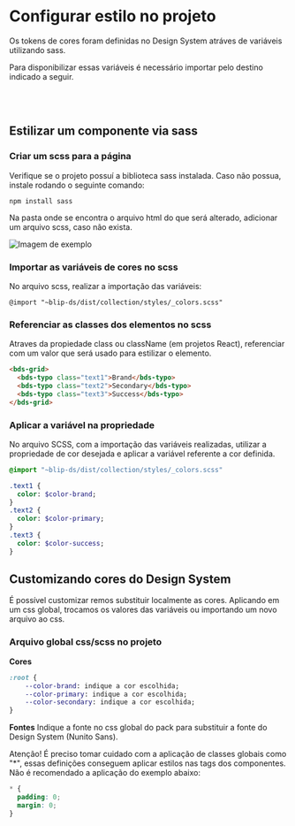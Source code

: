 

<Meta title="Getting Started/Configuração de Estilo" />


# Configurar estilo no projeto

Os tokens de cores foram definidas no Design System atráves de variáveis utilizando sass.

Para disponibilizar essas variáveis é necessário importar pelo destino indicado a seguir.

<br></br>
## Estilizar um componente via sass

### Criar um scss para a página
Verifique se o projeto possuí a biblioteca sass instalada. Caso não possua, instale rodando o seguinte comando:

```
npm install sass
```

Na pasta onde se encontra o arquivo html do que será alterado, adicionar um arquivo scss, caso não exista.

<img src={image} alt="Imagem de exemplo" />

### Importar as variáveis de cores no scss
No arquivo scss, realizar a importação das variáveis:
```
@import "~blip-ds/dist/collection/styles/_colors.scss"
```

### Referenciar as classes dos elementos no scss
Atraves da propiedade class ou className (em projetos React), referenciar com um valor que será usado para estilizar o elemento.

```html
<bds-grid>
  <bds-typo class="text1">Brand</bds-typo>
  <bds-typo class="text2">Secondary</bds-typo>
  <bds-typo class="text3">Success</bds-typo>
</bds-grid>
```
### Aplicar a variável na propriedade
No arquivo SCSS, com a importação das variáveis realizadas, utilizar a propriedade de cor desejada e aplicar a variável referente a cor definida. 

```sass
@import "~blip-ds/dist/collection/styles/_colors.scss"

.text1 {
  color: $color-brand;
}
.text2 {
  color: $color-primary;
}
.text3 {
  color: $color-success;
}
```
## Customizando cores do Design System
É possível customizar remos substituir localmente as cores. Aplicando em um css global, trocamos os valores das variáveis ou importando um novo arquivo ao css.

### Arquivo global css/scss no projeto
**Cores**

```sass
:root {
    --color-brand: indique a cor escolhida;
    --color-primary: indique a cor escolhida;
    --color-secondary: indique a cor escolhida;
}
```
**Fontes**
Indique a fonte no css global do pack para substituir a fonte do Design System (Nunito Sans).

Atenção! É preciso tomar cuidado com a aplicação de classes globais como "*", essas definições conseguem aplicar estilos nas tags dos componentes. Não é recomendado a aplicação do exemplo abaixo:
```css
* {
  padding: 0;
  margin: 0;
}
```
